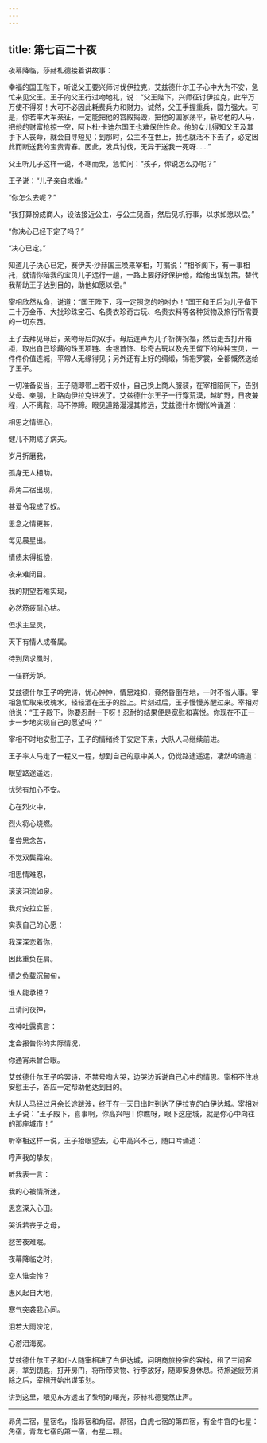```yaml
---
---
---
```

title: 第七百二十夜
---






夜幕降临，莎赫札德接着讲故事：





幸福的国王陛下，听说父王要兴师讨伐伊拉克，艾兹德什尔王子心中大为不安，急忙来见父王。王子向父王行过吻地礼，说：“父王陛下，兴师征讨伊拉克，此举万万使不得呀！大可不必因此耗费兵力和财力。诚然，父王手握重兵，国力强大。可是，你若率大军亲征，一定能把他的宫殿捣毁，把他的国家荡平，斩尽他的人马，把他的财富抢掠一空，阿卜杜·卡迪尔国王也难保住性命。他的女儿得知父王及其手下人丧命，就会自寻短见；到那时，公主不在世上，我也就活不下去了，必定因此而断送我的宝贵青春。因此，发兵讨伐，无异于送我一死呀……”

父王听儿子这样一说，不寒而栗，急忙问：“孩子，你说怎么办呢？”

王子说：“儿子亲自求婚。”

“你怎么去呢？”

“我打算扮成商人，设法接近公主，与公主见面，然后见机行事，以求如愿以偿。”

“你决心已经下定了吗？”

“决心已定。”

知道儿子决心已定，赛伊夫·沙赫国王唤来宰相，叮嘱说：“相爷阁下，有一事相托，就请你陪我的宝贝儿子远行一趟，一路上要好好保护他，给他出谋划策，替代我帮助王子达到目的，助他如愿以偿。”

宰相欣然从命，说道：“国王陛下，我一定照您的吩咐办！”国王和王后为儿子备下三十万金币、大批珍珠宝石、名贵衣珍奇古玩、名贵衣料等各种货物及旅行所需要的一切东西。

王子去拜见母后，亲吻母后的双手。母后连声为儿子祈祷祝福，然后走去打开箱柜，取出自己珍藏的珠玉项链、金银首饰、珍奇古玩以及先王留下的种种宝贝，一件件价值连城，平常人无缘得见；另外还有上好的绸缎，锦袍罗裳，全都慨然送给了王子。

一切准备妥当，王子随即带上若干奴仆，自己换上商人服装，在宰相陪同下，告别父母、亲朋，上路向伊拉克进发了。艾兹德什尔王子一行穿荒漠，越旷野，日夜兼程，人不离鞍，马不停蹄。眼见道路漫漫其修远，艾兹德什尔惆怅吟诵道：


相思之情缠心，

健儿不期成了病夫。

岁月折磨我，

孤身无人相助。

昴角二宿出现，

甚爱令我成了奴。

思念之情更甚，

每见晨星出。

情债未得抵偿，

夜来难闭目。

我的期望若难实现，

必然筋疲耐心枯。

但求主显灵，

天下有情人成眷属。

待到凤求凰时，

一任群芳妒。



艾兹德什尔王子吟完诗，忧心忡忡，情思难抑，竟然昏倒在地，一时不省人事。宰相急忙取来玫瑰水，轻轻洒在王子的脸上。片刻过后，王子慢慢苏醒过来。宰相对他说：“王子殿下，你要忍耐一下呀！忍耐的结果便是宽慰和喜悦。你现在不正一步一步地实现自己的愿望吗？”

宰相不时地安慰王子，王子的情绪终于安定下来，大队人马继续前进。

王子率人马走了一程又一程，想到自己的意中美人，仍觉路途遥远，凄然吟诵道：


眼望路途遥远，

忧愁有加心不安。

心在烈火中，

烈火将心烧燃。

备尝思念苦，

不觉双鬓霜染。

相思情难忍，

滚滚泪流如泉。

我对安拉立誓，

实表自己的心愿：

我深深恋着你，

因此重负在肩。

情之负载沉甸甸，

谁人能承担？

且请问夜神，

夜神吐露真言：

定会报告你的实际情况，

你通宵未曾合眼。



艾兹德什尔王子吟罢诗，不禁号啕大哭，边哭边诉说自己心中的情思。宰相不住地安慰王子，答应一定帮助他达到目的。

大队人马经过月余长途跋涉，终于在一天日出时到达了伊拉克的白伊达城。宰相对王子说：“王子殿下，喜事啊，你高兴吧！你瞧呀，眼下这座城，就是你心中向往的那座城市！”

听宰相这样一说，王子抬眼望去，心中高兴不己，随口吟诵道：


呼声我的挚友，

听我表一言：

我的心被情所迷，

思恋深入心田。

哭诉若丧子之母，

愁苦夜难眠。

夜幕降临之时，

恋人谁会怜？

惠风起自大地，

寒气突袭我心间。

泪若大雨滂沱，

心游泪海宽。



艾兹德什尔王子和仆人随宰相进了白伊达城，问明商旅投宿的客栈，租了三间客房，拿到钥匙，打开房门，将所带货物、行李放好，随即安身休息。待旅途疲劳消除之后，宰相开始出谋策划。





讲到这里，眼见东方透出了黎明的曙光，莎赫札德戛然止声。



***





昴角二宿，星宿名，指昴宿和角宿。昴宿，白虎七宿的第四宿，有金牛宫的七星：角宿，青龙七宿的第一宿，有星二颗。​​​